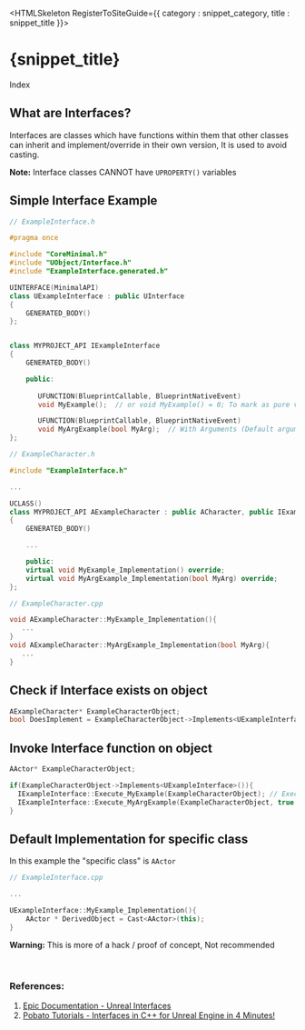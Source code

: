 

<HTMLSkeleton RegisterToSiteGuide={{ category : snippet_category, title : snippet_title }}>


<H1>{snippet_title}</H1>


<LocalGuide>Index</LocalGuide>


<H2 id="what-are-interfaces" TopBRCount={1}>What are Interfaces?</H2>

Interfaces are classes which have functions within them that other classes can inherit and 
implement/override in their own version, It is used to avoid casting.

**Note:** Interface classes CANNOT have `UPROPERTY()` variables


<H2 id="simple-interface-example" TopBRCount={1}>Simple Interface Example</H2>

```cpp
// ExampleInterface.h

#pragma once

#include "CoreMinimal.h"
#include "UObject/Interface.h"
#include "ExampleInterface.generated.h"

UINTERFACE(MinimalAPI)
class UExampleInterface : public UInterface
{
    GENERATED_BODY()
};


class MYPROJECT_API IExampleInterface
{
    GENERATED_BODY()

    public:
       
       UFUNCTION(BlueprintCallable, BlueprintNativeEvent)
       void MyExample();  // or void MyExample() = 0; To mark as pure virtual function i.e. Forcing every child class to implement it otherwise a compilation error is thrown

       UFUNCTION(BlueprintCallable, BlueprintNativeEvent)
       void MyArgExample(bool MyArg);  // With Arguments (Default arguments are not supported)
};
```
```cpp
// ExampleCharacter.h

#include "ExampleInterface.h"

...

UCLASS()
class MYPROJECT_API AExampleCharacter : public ACharacter, public IExampleInterface
{
    GENERATED_BODY()

    ...

    public:    
    virtual void MyExample_Implementation() override;
    virtual void MyArgExample_Implementation(bool MyArg) override;
};
```
```cpp
// ExampleCharacter.cpp

void AExampleCharacter::MyExample_Implementation(){
   ...
}
void AExampleCharacter::MyArgExample_Implementation(bool MyArg){
   ...
}
```


<H2 id="check-if-interface-exists" TopBRCount={1}>Check if Interface exists on object</H2>

```cpp
AExampleCharacter* ExampleCharacterObject;
bool DoesImplement = ExampleCharacterObject->Implements<UExampleInterface>(); // Use the "U-" prefix class
```


<H2 id="invoke-interface-function" TopBRCount={1}>Invoke Interface function on object</H2>

```cpp
AActor* ExampleCharacterObject;

if(ExampleCharacterObject->Implements<UExampleInterface>()){
  IExampleInterface::Execute_MyExample(ExampleCharacterObject); // Execute_*
  IExampleInterface::Execute_MyArgExample(ExampleCharacterObject, true /* , add, other, arguments*/); // Execute_*
}
```


<H2 id="default-implementation-for-specific-class" TopBRCount={1}>Default Implementation for specific class </H2>

In this example the "specific class" is `AActor`

```cpp
// ExampleInterface.cpp

...

UExampleInterface::MyExample_Implementation(){
    AActor * DerivedObject = Cast<AActor>(this);
}
```

**Warning:** This is more of a hack / proof of concept, Not recommended 

<br/>

### References:

1. [Epic Documentation - Unreal Interfaces](https://dev.epicgames.com/documentation/en-us/unreal-engine/interfaces-in-unreal-engine)
1. [Pobato Tutorials - Interfaces in C++ for Unreal Engine in 4 Minutes!](https://www.youtube.com/watch?v=MJwyZKR-rKo)

</HTMLSkeleton>